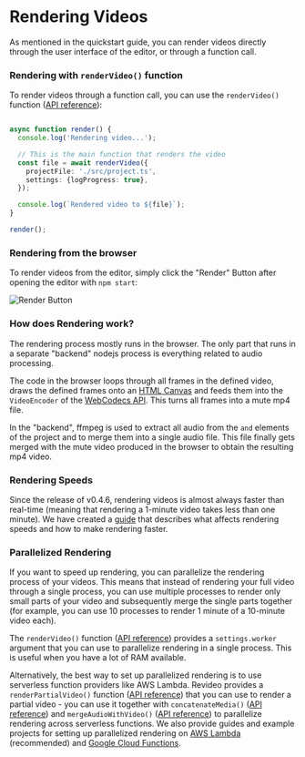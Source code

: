 # Rendering Videos

As mentioned in the quickstart guide, you can render videos directly through the
user interface of the editor, or through a function call.

### Rendering with `renderVideo()` function

To render videos through a function call, you can use the `renderVideo()`
function ([API reference](/api/renderer/renderVideo)):

```ts

async function render() {
  console.log('Rendering video...');

  // This is the main function that renders the video
  const file = await renderVideo({
    projectFile: './src/project.ts',
    settings: {logProgress: true},
  });

  console.log(`Rendered video to ${file}`);
}

render();
```

### Rendering from the browser

To render videos from the editor, simply click the "Render" Button after opening
the editor with `npm start`:

![Render Button](https://revideo-example-assets.s3.amazonaws.com/render-button.png)

### How does Rendering work?

The rendering process mostly runs in the browser. The only part that runs in a
separate "backend" nodejs process is everything related to audio processing.

The code in the browser loops through all frames in the defined video, draws the
defined frames onto an
[HTML Canvas](https://www.w3schools.com/html/html5_canvas.asp) and feeds them
into the `VideoEncoder` of the
[WebCodecs API](https://developer.mozilla.org/en-US/docs/Web/API/VideoEncoder).
This turns all frames into a mute mp4 file.

In the "backend", ffmpeg is used to extract all audio from the `` and
`` elements of the project and to merge them into a single audio file.
This file finally gets merged with the mute video produced in the browser to
obtain the resulting mp4 video.

### Rendering Speeds

Since the release of v0.4.6, rendering videos is almost always faster than
real-time (meaning that rendering a 1-minute video takes less than one minute).
We have created a [guide](/common-issues/slow-rendering) that describes what
affects rendering speeds and how to make rendering faster.

### Parallelized Rendering

If you want to speed up rendering, you can parallelize the rendering process of
your videos. This means that instead of rendering your full video through a
single process, you can use multiple processes to render only small parts of
your video and subsequently merge the single parts together (for example, you
can use 10 processes to render 1 minute of a 10-minute video each).

The `renderVideo()` function
([API reference](http://localhost:3000/renderer/renderVideo)) provides a
`settings.worker` argument that you can use to parallelize rendering in a single
process. This is useful when you have a lot of RAM available.

Alternatively, the best way to set up parallelized rendering is to use
serverless function providers like AWS Lambda. Revideo provides a
`renderPartialVideo()` function
([API reference](http://localhost:3000/renderer/renderPartialVideo)) that you
can use to render a partial video - you can use it together with
`concatenateMedia()` ([API reference](/ffmpeg/concatenateMedia)) and
`mergeAudioWithVideo()`
([API reference](http://localhost:3000/ffmpeg/mergeAudioWithVideo)) to
parallelize rendering across serverless functions. We also provide guides and
example projects for setting up parallelized rendering on
[AWS Lambda](https://github.com/redotvideo/examples/tree/main/parallelized-aws-lambda)
(recommended) and
[Google Cloud Functions](https://github.com/redotvideo/examples/tree/main/google-cloud-run-parallelized).
